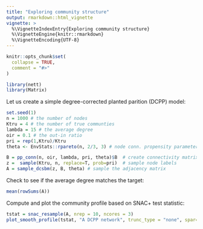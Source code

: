 ```yaml
---
title: "Exploring community structure"
output: rmarkdown::html_vignette
vignette: >
  %\VignetteIndexEntry{Exploring community structure}
  %\VignetteEngine{knitr::rmarkdown}
  %\VignetteEncoding{UTF-8}
---
```


```r
knitr::opts_chunk$set(
  collapse = TRUE,
  comment = "#>"
)
```

```r
library(nett)
library(Matrix)
```

Let us create a simple degree-corrected planted parition (DCPP) model:
```r
set.seed(1)
n = 1000 # the number of nodes
Ktru = 4 # the number of true communties
lambda = 15 # the average degree
oir = 0.1 # the out-in ratio
pri = rep(1,Ktru)/Ktru
theta <- EnvStats::rpareto(n, 2/3, 3) # node conn. propensity parameter

B = pp_conn(n, oir, lambda, pri, theta)$B  # create connectivity matrix
z =  sample(Ktru, n, replace=T, prob=pri)  # sample node labels
A = sample_dcsbm(z, B, theta) # sample the adjacency matrix
```
Check to see if the average degree matches the target:
```r
mean(rowSums(A))
```
Compute and plot the community profile based on SNAC+ test statistic:
```r
tstat = snac_resample(A, nrep = 10, ncores = 3)
plot_smooth_profile(tstat, "A DCPP network", trunc_type = "none", spar=0.3, plot_null_spar = T)
```
